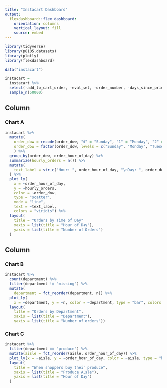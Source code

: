 ```yaml
---
title: "Instacart Dashboard"
output: 
  flexdashboard::flex_dashboard:
    orientation: columns
    vertical_layout: fill
    source: embed
---
```


```r
library(tidyverse)
library(p8105.datasets)
library(plotly)
library(flexdashboard)
```


```r
data("instacart")

instacart = 
  instacart %>%
  select(-add_to_cart_order, -eval_set, -order_number, -days_since_prior_order, -aisle_id, -department_id) %>% 
  sample_n(50000)
```

Column {data-width=650}
-----------------------------------------------------------------------

### Chart A
```r
instacart %>% 
  mutate(
    order_dow = recode(order_dow, "0" = "Sunday", "1" = "Monday", "2" = "Tuesday", "3" = "Wednesday", "4" = "Thursday", "5" = "Friday", "6" = "Saturday"),
    order_dow = factor(order_dow, levels = c("Sunday", "Monday", "Tuesday", "Wednesday", "Thursday", "Friday", "Saturday"))
    ) %>% 
  group_by(order_dow, order_hour_of_day) %>% 
  summarize(hourly_orders = n()) %>% 
  mutate(
    text_label = str_c("Hour: ", order_hour_of_day, "\nDay: ", order_dow, "\n# of orders: ", hourly_orders)
  ) %>% 
  plot_ly(
    x = ~order_hour_of_day, 
    y = ~hourly_orders, 
    color = ~order_dow, 
    type = "scatter", 
    mode = "line",
    text = ~text_label,
    colors = "viridis") %>% 
  layout(
    title = "Orders by Time of Day",
    xaxis = list(title = "Hour of Day"),
    yaxis = list(title = "Number of Orders")
  )
```


Column {data-width=350}
-----------------------------------------------------------------------

### Chart B

```r
instacart %>%
  count(department) %>% 
  filter(department != "missing") %>% 
  mutate(
    department = fct_reorder(department, n)) %>% 
  plot_ly(
    x = ~department, y = ~n, color = ~department, type = "bar", colors = "magma") %>% 
  layout(
    title = "Orders by Department",
    xaxis = list(title = "Department"),
    yaxis = list(title = "Number of orders"))
```

### Chart C

```r
instacart %>% 
  filter(department == "produce") %>% 
  mutate(aisle = fct_reorder(aisle, order_hour_of_day)) %>%
  plot_ly(x = ~aisle, y = ~order_hour_of_day, color = ~aisle, type = "box", colors = "viridis") %>% 
  layout(
    title = "When shoppers buy their produce", 
    xaxis = list(title = "Produce Aisle"),
    yaxis = list(title = "Hour of Day")
  )
```



